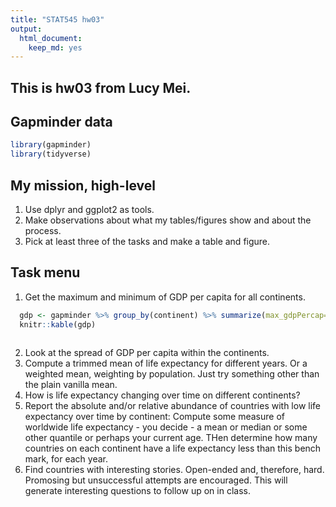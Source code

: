 ```yaml
---
title: "STAT545 hw03"
output: 
  html_document: 
    keep_md: yes
---
```


## This is hw03 from Lucy Mei.

## Gapminder data
```r
library(gapminder)
library(tidyverse)
```

## My mission, high-level
1. Use dplyr and ggplot2 as tools.
2. Make observations about what my tables/figures show and about the process. 
3. Pick at least three of the tasks and make a table and figure.

## Task menu
1. Get the maximum and minimum of GDP per capita for all continents.
```r
  gdp <- gapminder %>% group_by(continent) %>% summarize(max_gdpPercap=max(gdpPercap), min_gdpPercap=min(gdpPercap))
  knitr::kable(gdp)
  
```


2. Look at the spread of GDP per capita within the continents.
3. Compute a trimmed mean of life expectancy for different years. Or a weighted mean, weighting by population. Just try something other than the plain vanilla mean.
4. How is life expectancy changing over time on different continents?
5. Report the absolute and/or relative abundance of countries with low life expectancy over time by continent: Compute some measure of worldwide life expectancy - you decide - a mean or median or some other quantile or perhaps your current age. THen determine how many countries on each continent have a life expectancy less than this bench mark, for each year.
6. Find countries with interesting stories. Open-ended and, therefore, hard. Promosing but unsuccessful attempts are encouraged. This will generate interesting questions to follow up on in class.

